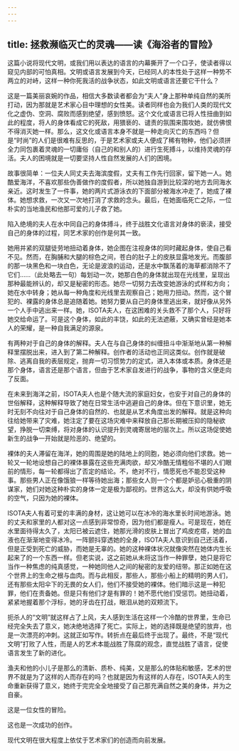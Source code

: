 ```yaml
---
---
---
```

title: 拯救濒临灭亡的灵魂——读《海浴者的冒险》
---




这篇小说将现代文明，或我们用以表达的语言的内幕撕开了一个口子，使读者得以窥见内部的可怕真相。文明或语言发展到今天，已经同人的本性处于这样一种势不两立的对峙，这样一种你死我活的战争状态，如此文明或语言还要它干什么？

这是一篇美丽哀婉的作品，相信大多数读者都会为“夫人”身上那种单纯自然的美所打动，因为那就是艺术家心目中理想的女性美。读者同样也会为我们人类的现代文化之虚伪、空洞、腐败而感到绝望，感到愤怒。这个文化或语言已将人性扭曲到如此的程度，将人的身体看成它的死敌，用猥亵的、谴责的氛围来围攻她，就仿佛恨不得消灭她一样。那么，这文化或语言本身不就是一种走向灭亡的东西吗？但是“时尚”的人们是很难有反思的，于是艺术家或夫人便成了稀有物种，他们必须拼全力同包裹着灵魂的一切庸俗（自己的和别人的）进行生死搏斗，以维持灵魂的存活。夫人的困境就是一切要坚持人性自然发展的人们的困境。

故事很简单：一位夫人同丈夫去海滨度假，丈夫有工作先行回家，留下她一人。她酷爱海洋，不喜欢那些伪善做作的度假者，所以她独自游到比较深的地方去同海水亲近。这时发生了一件事，她的两片式游泳衣的下面部分被海水冲走了，她成了裸体。她想求救，一次又一次地打消了求救的念头。最后，在她面临死亡之际，一位朴实的当地渔民和他那可爱的儿子救了她。

陷入绝境的夫人在水中同自己的身体搏斗，终于战胜文化语言对身体的亵渎，接受自己的身体的过程，同艺术家的创作是何其一致。

她用并紧的双腿徒劳地扭动着身体，她企图在注视身体的同时藏起身体，使自己看不见。然而，在胸脯和大腿的棕色之间，苍白的肚子上的皮肤显露地发光。而腹部的那一块黑色和一块白色，无论是波浪的运动，还是水中飘荡着的海草都消除不了它们……（此处略去一句）每划动一次，她那白色的身体就出现在光线里，呈现出那种最能辨认的，却又是秘密的形态。她尽一切努力去改变她游泳的式样和方向；她在水中转身；她从每一种角度和光线里去观察自己；她用力扭动。然而，这个冒犯的、裸露的身体总是追随着她。她努力要从自己的身体里逃出来，就好像从另外一个人手中逃出来一样。她，ISOTA夫人，在这困难的关头救不了那个人，只好将她交给命运了。可是这个身体，如此的丰饶，如此的无法遮蔽，又确实曾经是她本人的荣耀，是一种自我满足的源泉。

有两种对于自己的身体的解释。夫人在与自己身体的纠缠扭斗中渐渐地从第一种解释里摆脱出来，进入到了第二种解释。创作者的活动也正同这类似。创作就是破除、逃离自我的表层规定，抛弃一切习惯势力的定式，进入本体或本质。身体还是那个身体，语言还是那个语言，但由于艺术家自发进行的战争，事物的含义便走向了反面。

在未来到海洋之前，ISOTA夫人也是个随大流的家庭妇女，也安于对自己的身体的世俗解释，这种解释导致了她在日常生活中逃避自己的身体。但在下意识里，她无时无刻不向往对于自己身体的自然的、也就是从艺术角度出发的解释。就是这种向往给她带来了灾难，她注定了要在这场灾难中来释放自己那长期被压抑的隐秘欲望，挣脱一切束缚，将对身体的认识提升到灵魂寄居地的层次上。所以这场促使她新生的战争一开始就是险恶的、绝望的。

裸体的夫人滞留在海洋，她的周围是她的陆地上的同胞，她必须向他们求救。她一轮又一轮地设想自己的裸体暴露在这些充满肉欲，却又冷酷无情粗俗不堪的人们眼前的情形，每一轮都得出了否定的结论。不，绝对不行，情愿死也不能忍受这种事。那些男人正在像饿狼一样等待她出海；那些女人则一个个都是妒忌心极重的阴谋家，她们对她这种朴实的身体一定是极为鄙视的。世界这么大，却没有供她呼吸的空气，只因为她的裸体。

ISOTA夫人有着可爱的丰满的身材，这让她可以在冰冷的海水里长时间地游泳。她的丈夫和家里的人都对这一点感到非常惊奇，因为他们都是瘦人。可是现在，她在水里面待得太久了，太阳已被云遮住，她那光滑的皮肤上冒出了鸡皮疙瘩，她的血液也在渐渐地变得冰冷。一阵颤抖穿透她的全身，ISOTA夫人意识到自己还活着，但是正受到死亡的威胁，而她是无辜的。她的这种裸体状况就像突然在她体内生长起来了的一个东西一样。但老实说，这之前她从未将这当作一种罪孽，她只是将它当作一种焦虑的纯真感觉，一种她同他人之间的秘密的友爱的纽带。那正如她在这个世界上的生命之根与血肉。而与此相反，那些人，那些小船上的精明的男人们，还有那些太阳伞下的无畏的女人们，他们不接受她的裸体。他们暗示这是一种犯罪，他们在责备她。但是只有他们才是有罪的！她不愿代他们受惩罚。她扭动着，紧紧地握着那个浮标，她的牙齿在打战，眼泪从她的双颊流下。

扼杀人的“文明”就这样占了上风，夫人感到生活在这样一个冷酷的世界里，生命已经完全失去了意义，她决绝地选择了死亡。实际上，她的选择既是绝望的放弃，也是一次漂亮的冲刺。这就正如写作。转折点在最后终于出现了。最终，不是“现代文明”打败了人性，而是人的艺术本能战胜了陈腐的观念，直觉战胜了语言，促使语言发生了新的进化。

渔夫和他的小儿子是那么的清新、质朴、纯美，又是那么的体贴和敏感，艺术的世界不就是为了这样的人而存在的吗？也就是因为有这样的人存在，ISOTA夫人的生命重新获得了意义，她终于完完全全地接受了自己那充满自然之美的身体，并为之自豪。

这是一位女性的冒险。

这也是一次成功的创作。

现代文明在很大程度上依仗于艺术家们的创造而向前发展。